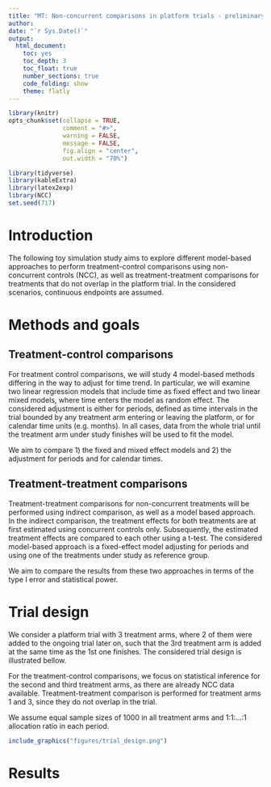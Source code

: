 ---
title: "MT: Non-concurrent comparisons in platform trials - preliminary simulations"
author: 
date: "`r Sys.Date()`"
output: 
  html_document:
    toc: yes
    toc_depth: 3
    toc_float: true
    number_sections: true
    code_folding: show 
    theme: flatly
---

```{r setup, include = FALSE}
library(knitr)
opts_chunk$set(collapse = TRUE,
               comment = "#>",
               warning = FALSE,
               message = FALSE,
               fig.align = "center",
               out.width = "70%")
```

```{r, warning=FALSE, message=FALSE, include=FALSE}
library(tidyverse)
library(kableExtra)
library(latex2exp)
library(NCC)
set.seed(717)
```



# Introduction


The following toy simulation study aims to explore different model-based approaches to perform treatment-control comparisons using non-concurrent controls (NCC), as well as treatment-treatment comparisons for treatments that do not overlap in the platform trial. In the considered scenarios, continuous endpoints are assumed.


# Methods and goals

## Treatment-control comparisons

For treatment control comparisons, we will study 4 model-based methods differing in the way to adjust for time trend. In particular, we will examine two linear regression models that include time as fixed effect and two linear mixed models, where time enters the model as random effect. The considered adjustment is either for periods, defined as time intervals in the trial bounded by any treatment arm entering or leaving the platform, or for calendar time units (e.g. months). In all cases, data from the whole trial until the treatment arm under study finishes will be used to fit the model.

We aim to compare 1) the fixed and mixed effect models and 2) the adjustment for periods and for calendar times.


## Treatment-treatment comparisons

Treatment-treatment comparisons for non-concurrent treatments will be performed using indirect comparison, as well as a model based approach. In the indirect comparison, the treatment effects for both treatments are at first estimated using concurrent controls only. Subsequently, the estimated treatment effects are compared to each other using a t-test. The considered model-based approach is a fixed-effect model adjusting for periods and using one of the treatments under study as reference group.

We aim to compare the results from these two approaches in terms of the type I error and statistical power.


# Trial design

We consider a platform trial with 3 treatment arms, where 2 of them were added to the ongoing trial later on, such that the 3rd treatment arm is added at the same time as the 1st one finishes. The considered trial design is illustrated bellow.

For the treatment-control comparisons, we focus on statistical inference for the second and third treatment arms, as there are already NCC data available. Treatment-treatment comparison is performed for treatment arms 1 and 3, since they do not overlap in the trial.

We assume equal sample sizes of 1000 in all treatment arms and 1:1:...:1 allocation ratio in each period. 

```{r, echo=FALSE}
include_graphics("figures/trial_design.png")
```



# Results
